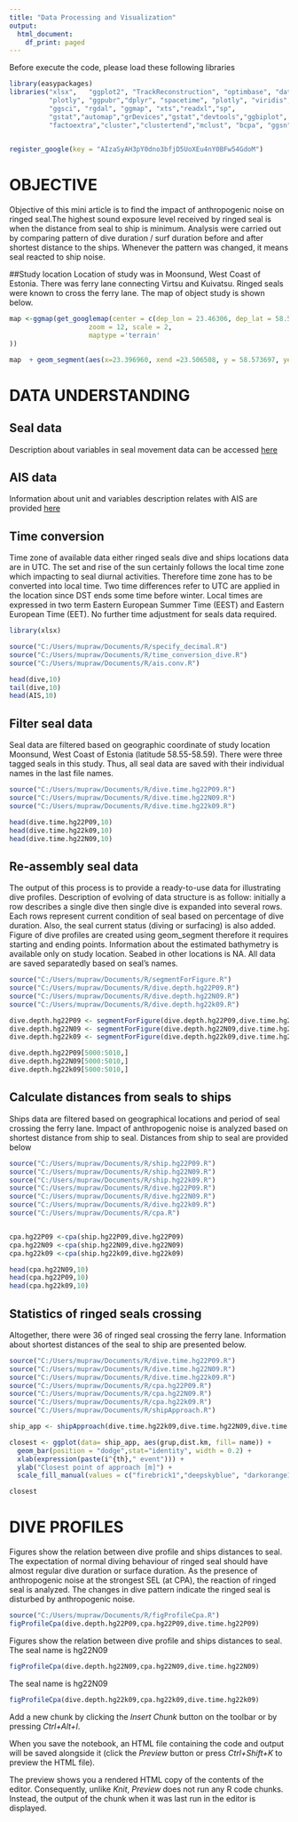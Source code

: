 ```yaml
---
title: "Data Processing and Visualization"
output:
  html_document:
    df_print: paged
---
```


Before execute the code, please load these following libraries

```r
library(easypackages)
libraries("xlsx",   "ggplot2", "TrackReconstruction", "optimbase", "data.table",
          "plotly", "ggpubr","dplyr", "spacetime", "plotly", "viridis", "RColorBrewer", 
          "ggsci", "rgdal", "ggmap", "xts","readxl","sp",
          "gstat","automap","grDevices","gstat","devtools","ggbiplot",
          "factoextra","cluster","clustertend","mclust", "bcpa", "ggsn")
          

register_google(key = "AIzaSyAH3pY0dno3bfjD5UoXEu4nY0BFw54GdoM")

```


# OBJECTIVE

Objective of this mini article is to find the impact of  anthropogenic noise on ringed seal.The highest sound exposure level received by ringed seal is when the distance from seal to ship is minimum. Analysis were carried out by comparing pattern of dive duration / surf duration before and after shortest distance to the ships. Whenever the pattern was changed, it means seal reacted to ship noise.  

##Study location
Location of study was in Moonsund, West Coast of Estonia. There was ferry lane connecting Virtsu and Kuivatsu. Ringed seals were known to cross the ferry lane. The map of object study is shown below.

```r
map <-ggmap(get_googlemap(center = c(dep_lon = 23.46306, dep_lat = 58.57),
                    zoom = 12, scale = 2,
                    maptype ='terrain'
))

map  + geom_segment(aes(x=23.396960, xend =23.506508, y = 58.573697, yend =58.576921), color= "red")


```


# DATA UNDERSTANDING

## Seal data

Description about variables in seal movement data can be accessed  [here](http://www.smru.st-andrews.ac.uk/protected/specs/DatabaseFieldDescriptions.pdf)

## AIS data
Information about unit and variables description relates with AIS are provided [here](https://portal.helcom.fi/meetings/AIS%20EWG%2027-2016-290/MeetingDocuments/4-1-Rev1%20Draft%20HELCOM%20guidance%20regarding%20best%20practices%20in%20data%20handling%20and%20definitions%20of%20certain%20AIS%20data%20products.pdf)


## Time conversion

Time zone of available data either ringed seals dive and ships locations data are in UTC. The set and rise of the sun certainly follows the local time zone which impacting to seal diurnal activities. Therefore time zone has to be converted into local time. Two time differences refer to UTC are applied in the location since DST ends some time before winter. Local times are expressed in two term Eastern European Summer Time (EEST) and Eastern European Time (EET). No further time adjustment for seals data required. 
```r
library(xlsx)

source("C:/Users/mupraw/Documents/R/specify_decimal.R")
source("C:/Users/mupraw/Documents/R/time_conversion_dive.R")
source("C:/Users/mupraw/Documents/R/ais.conv.R")

head(dive,10)
tail(dive,10)
head(AIS,10)

```


## Filter seal data

Seal data are filtered based on geographic coordinate of study location Moonsund, West Coast of Estonia (latitude 58.55-58.59). There were three tagged seals in this study. Thus, all seal data are saved with their individual names in the last file names.

```r
source("C:/Users/mupraw/Documents/R/dive.time.hg22P09.R")
source("C:/Users/mupraw/Documents/R/dive.time.hg22N09.R")
source("C:/Users/mupraw/Documents/R/dive.time.hg22k09.R")

head(dive.time.hg22P09,10)
head(dive.time.hg22k09,10)
head(dive.time.hg22N09,10)

```


## Re-assembly seal data 

The output of this process is to provide a ready-to-use data for illustrating dive profiles. Description of evolving of data structure is as follow: initially a row describes a single dive then single dive is expanded into several rows. Each rows represent current condition of seal based on percentage of dive duration. Also, the seal current status (diving or surfacing) is also added. Figure of dive profiles are created using geom_segment therefore it requires starting and ending points. Information about the estimated bathymetry is available only on study location. Seabed in other locations is NA.  All data are saved separatedly based on seal's names.

```r

source("C:/Users/mupraw/Documents/R/segmentForFigure.R")
source("C:/Users/mupraw/Documents/R/dive.depth.hg22P09.R")
source("C:/Users/mupraw/Documents/R/dive.depth.hg22N09.R")
source("C:/Users/mupraw/Documents/R/dive.depth.hg22k09.R")

dive.depth.hg22P09 <- segmentForFigure(dive.depth.hg22P09,dive.time.hg22P09)
dive.depth.hg22N09 <- segmentForFigure(dive.depth.hg22N09,dive.time.hg22N09)
dive.depth.hg22k09 <- segmentForFigure(dive.depth.hg22k09,dive.time.hg22k09)

dive.depth.hg22P09[5000:5010,]
dive.depth.hg22N09[5000:5010,]
dive.depth.hg22k09[5000:5010,]

```

## Calculate distances from seals to ships

Ships data are filtered based on geographical locations and period of seal crossing the ferry lane. Impact of anthropogenic noise is analyzed based on shortest distance from ship to seal. Distances from ship to seal are provided below

```r

source("C:/Users/mupraw/Documents/R/ship.hg22P09.R")
source("C:/Users/mupraw/Documents/R/ship.hg22N09.R")
source("C:/Users/mupraw/Documents/R/ship.hg22k09.R")
source("C:/Users/mupraw/Documents/R/dive.hg22P09.R")
source("C:/Users/mupraw/Documents/R/dive.hg22N09.R")
source("C:/Users/mupraw/Documents/R/dive.hg22k09.R")
source("C:/Users/mupraw/Documents/R/cpa.R")


cpa.hg22P09 <-cpa(ship.hg22P09,dive.hg22P09)
cpa.hg22N09 <-cpa(ship.hg22N09,dive.hg22N09)
cpa.hg22k09 <-cpa(ship.hg22k09,dive.hg22k09)

head(cpa.hg22N09,10)
head(cpa.hg22P09,10)
head(cpa.hg22k09,10)

```

## Statistics of ringed seals crossing

Altogether, there were 36 of ringed seal crossing the ferry lane. Information about shortest distances of the seal to ship are presented below.  
```r
source("C:/Users/mupraw/Documents/R/dive.time.hg22P09.R")
source("C:/Users/mupraw/Documents/R/dive.time.hg22N09.R")
source("C:/Users/mupraw/Documents/R/dive.time.hg22k09.R")
source("C:/Users/mupraw/Documents/R/cpa.hg22P09.R")
source("C:/Users/mupraw/Documents/R/cpa.hg22N09.R")
source("C:/Users/mupraw/Documents/R/cpa.hg22k09.R")
source("C:/Users/mupraw/Documents/R/shipApproach.R")

ship_app <- shipApproach(dive.time.hg22k09,dive.time.hg22N09,dive.time.hg22P09,cpa.hg22k09,cpa.hg22N09,cpa.hg22P09)

closest <- ggplot(data= ship_app, aes(grup,dist.km, fill= name)) +
  geom_bar(position = "dodge",stat="identity", width = 0.2) +
  xlab(expression(paste(i^{th}," event"))) +
  ylab("Closest point of approach [m]") +
  scale_fill_manual(values = c("firebrick1","deepskyblue", "darkorange1", "green", "darkorchid1", "gold"))

closest

```




# DIVE PROFILES

Figures show the relation between dive profile and ships distances to seal. The expectation of normal diving behaviour of ringed seal should have almost regular dive duration or surface duration. As the presence of anthropogenic noise at the strongest SEL (at CPA), the reaction of ringed seal is analyzed. The changes in dive pattern indicate the ringed seal is disturbed by anthropogenic noise.    
```r
source("C:/Users/mupraw/Documents/R/figProfileCpa.R")
figProfileCpa(dive.depth.hg22P09,cpa.hg22P09,dive.time.hg22P09)
```

Figures show the relation between dive profile and ships distances to seal. The seal name is hg22N09
```r
figProfileCpa(dive.depth.hg22N09,cpa.hg22N09,dive.time.hg22N09)
```

The seal name is hg22N09
```r

figProfileCpa(dive.depth.hg22k09,cpa.hg22k09,dive.time.hg22k09)
```


Add a new chunk by clicking the *Insert Chunk* button on the toolbar or by pressing *Ctrl+Alt+I*.

When you save the notebook, an HTML file containing the code and output will be saved alongside it (click the *Preview* button or press *Ctrl+Shift+K* to preview the HTML file).

The preview shows you a rendered HTML copy of the contents of the editor. Consequently, unlike *Knit*, *Preview* does not run any R code chunks. Instead, the output of the chunk when it was last run in the editor is displayed.
